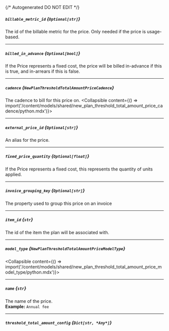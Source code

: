 {/* Autogenerated DO NOT EDIT  */}

##### `billable_metric_id` *{`Optional[str]`}*
The id of the billable metric for the price. Only needed if the price is usage\-based.

---
##### `billed_in_advance` *{`Optional[bool]`}*
If the Price represents a fixed cost, the price will be billed in\-advance if this is true, and in\-arrears if this is false.

---
##### `cadence` *{`NewPlanThresholdTotalAmountPriceCadence`}*
The cadence to bill for this price on.
<Collapsible content={() => import('/content/models/shared/new_plan_threshold_total_amount_price_cadence/python.mdx')}>
</Collapsible>

---
##### `external_price_id` *{`Optional[str]`}*
An alias for the price.

---
##### `fixed_price_quantity` *{`Optional[float]`}*
If the Price represents a fixed cost, this represents the quantity of units applied.

---
##### `invoice_grouping_key` *{`Optional[str]`}*
The property used to group this price on an invoice

---
##### `item_id` *{`str`}*
The id of the item the plan will be associated with.

---
##### `model_type` *{`NewPlanThresholdTotalAmountPriceModelType`}*
<Collapsible content={() => import('/content/models/shared/new_plan_threshold_total_amount_price_model_type/python.mdx')}>
</Collapsible>

---
##### `name` *{`str`}*
The name of the price.
<br/>
**Example:** `Annual fee`

---
##### `threshold_total_amount_config` *{`Dict[str, *Any*]`}*

